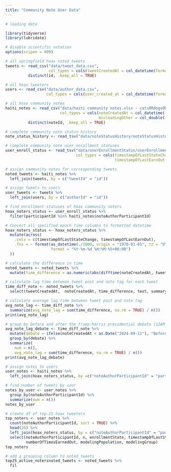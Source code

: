 ```yaml
---
title: "Community Note User Data"
---
```


```r

# loading data

library(tidyverse)
library(lubridate)

# disable scientific notation
options(scipen = 999)

# all springfield hoax noted tweets
tweets <- read_csv("data/tweet_data.csv",
                   col_types = cols(tweetCreatedAt = col_datetime(format = "%Y-%m-%d %H:%M:%S+00:00"))) %>%
          distinct(id, .keep_all = TRUE)

# all hoax tweeters
users <- read_csv("data/author_data.csv", 
                  col_types = cols(user_created_at = col_datetime(format = "%Y-%m-%d %H:%M:%S+00:00")))

# all hoax community notes
haiti_notes <- read_csv("data/haiti community notes.xlsx - catsORdogsOReat.csv", 
                        col_types = cols(noteCreatedAt = col_datetime(format = "%m/%d/%Y %H:%M:%S"),
                                         misleadingOther = col_double())) %>%
          distinct(noteId, .keep_all = TRUE)

# complete community note status history
note_status_history <- read_tsv("data/noteStatusHistory/noteStatusHistory-00000.tsv")

# complete community note user enrollment statuses
user_enroll_status <- read_tsv("data/userEnrollmentStatus/userEnrollment-00000.tsv",
                               col_types = cols(timestampOfLastStateChange = col_number(),
                                                timestampOfLastEarnOut = col_number()))

```

```r

# assign community notes for corresponding tweets
noted_tweets <- haiti_notes %>%
  left_join(tweets, by = c("tweetId" = "id"))

# assign tweets to users
user_tweets <- tweets %>%
  left_join(users, by = c("authorId" = "id"))

# find enrollment statuses of hoax community noters
hoax_noters_status <- user_enroll_status %>%
  filter(participantId %in% haiti_notes$noteAuthorParticipantId)

```

```r

# Convert all specified epoch time columns to formatted datetime
hoax_noters_status <- hoax_noters_status %>%
  mutate(across(
    .cols = c(timestampOfLastStateChange, timestampOfLastEarnOut),
    .fns = ~ format(as_datetime(./1000, origin = "1970-01-01", tz = "UTC"), 
                    format = "%Y-%m-%d %H:%M:%S+00:00")
  ))

```


```r

# calculate the difference in time
noted_tweets <- noted_tweets %>%
  mutate(time_difference = as.numeric(abs(difftime(noteCreatedAt, tweetCreatedAt, units = "hours"))))

# calculate lag time between tweet post and note tag for each tweet
time_diff_note <- noted_tweets %>%
  select(tweetCreatedAt,  noteCreatedAt, time_difference, text, summary, likes, replies, retweets, quotes)

# calculate average lag time between tweet post and note tag
avg_note_lag <- time_diff_note %>%
  summarize(avg_note_lag = sum(time_difference, na.rm = TRUE) / n())
print(avg_note_lag)

# group by before and after the trump-harris presidential debate (12AM 9/11/2024) and calculate average note lag
avg_note_lag_debate <- time_diff_note %>%
  mutate(debate = ifelse(noteCreatedAt < as.Date("2024-09-11"), "Before September 10, 11:59 PM", "On or After September 11, 12 AM")) %>%
  group_by(debate) %>%
  summarize(
    num = n(),
    avg_note_lag = sum(time_difference, na.rm = TRUE) / n())
print(avg_note_lag_debate)

```

```r

# assign notes to users
user_notes <- haiti_notes %>%
  left_join(hoax_noters_status, by =c("noteAuthorParticipantId" = "participantId"))

# find number of tweets by user
notes_by_user <- user_notes %>%
  group_by(noteAuthorParticipantId) %>%
  summarize(num = n())
notes_by_user

# create df of top-25 hoax tweeters
top_noters <- user_notes %>%
  count(noteAuthorParticipantId, sort = TRUE) %>%
  head(25) %>%
  left_join(hoax_noters_status, by = c("noteAuthorParticipantId" = "participantId")) %>%
  select(noteAuthorParticipantId, n, enrollmentState, timestampOfLastStateChange, timestampOfLastEarnOut, 
         numberOfTimesEarnedOut, modelingPopulation, modelingGroup)
top_noters

# add a grouping column to noted_tweets
top25_active_notersnoted_tweets <- noted_tweets %>%
  fil

```


